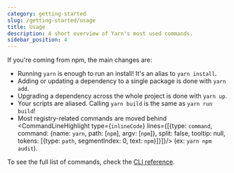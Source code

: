 ```yaml
---
category: getting-started
slug: /getting-started/usage
title: Usage
description: A short overview of Yarn's most used commands.
sidebar_position: 4
---
```


If you're coming from npm, the main changes are:

- Running `yarn` is enough to run an install! It's an alias to `yarn install`.
- Adding or updating a dependency to a single package is done with `yarn add`. 
- Upgrading a dependency across the whole project is done with `yarn up`.
- Your scripts are aliased. Calling `yarn build` is the same as `yarn run build`!
- Most registry-related commands are moved behind <CommandLineHighlight type={`inlineCode`} lines={[{type: `command`, command: {name: `yarn`, path: [`npm`], argv: [`npm`]}, split: false, tooltip: null, tokens: [{type: `path`, segmentIndex: 0, text: `npm`}]}]}/> (ex: `yarn npm audit`).

To see the full list of commands, check the [CLI reference](/cli).
